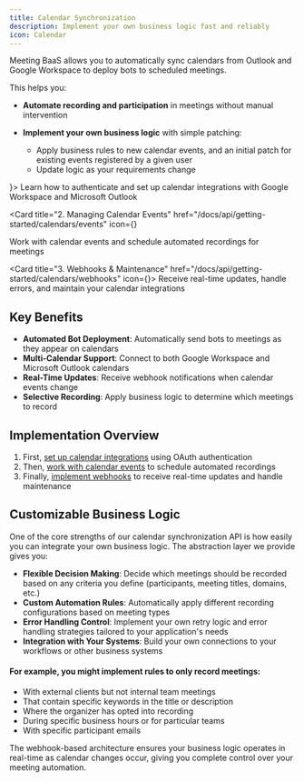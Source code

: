 ```yaml
---
title: Calendar Synchronization
description: Implement your own business logic fast and reliably
icon: Calendar
---
```



Meeting BaaS allows you to automatically sync calendars from Outlook and Google Workspace to deploy bots to scheduled meetings.

This helps you:

- **Automate recording and participation** in meetings without manual intervention

- **Implement your own business logic** with simple patching:
  - Apply business rules to new calendar events, and an initial patch for existing events registered by a given user
  - Update logic as your requirements change

<div className="grid grid-cols-1 gap-4 mt-0 md:grid-cols-2 lg:grid-cols-3">
  <Card title="1. Calendar Sync Setup" href="/docs/api/getting-started/calendars/setup" icon={<ChevronRight className="w-4 h-4" />}>
    Learn how to authenticate and set up calendar integrations with Google Workspace and Microsoft Outlook
  </Card>

<Card
  title="2. Managing Calendar Events"
  href="/docs/api/getting-started/calendars/events"
  icon={<ChevronRight className="w-4 h-4" />}
>
  Work with calendar events and schedule automated recordings for meetings
</Card>

  <Card title="3. Webhooks & Maintenance" href="/docs/api/getting-started/calendars/webhooks" icon={<ChevronRight className="w-4 h-4" />}>
    Receive real-time updates, handle errors, and maintain your calendar integrations
  </Card>
</div>

## Key Benefits

- **Automated Bot Deployment**: Automatically send bots to meetings as they appear on calendars
- **Multi-Calendar Support**: Connect to both Google Workspace and Microsoft Outlook calendars
- **Real-Time Updates**: Receive webhook notifications when calendar events change
- **Selective Recording**: Apply business logic to determine which meetings to record

## Implementation Overview

1. First, [set up calendar integrations](/docs/api/getting-started/calendars/setup) using OAuth authentication
2. Then, [work with calendar events](/docs/api/getting-started/calendars/events) to schedule automated recordings
3. Finally, [implement webhooks](/docs/api/getting-started/calendars/webhooks) to receive real-time updates and handle maintenance

## Customizable Business Logic

One of the core strengths of our calendar synchronization API is how easily you can integrate your own business logic. The abstraction layer we provide gives you:

- **Flexible Decision Making**: Decide which meetings should be recorded based on any criteria you define (participants, meeting titles, domains, etc.)
- **Custom Automation Rules**: Automatically apply different recording configurations based on meeting types
- **Error Handling Control**: Implement your own retry logic and error handling strategies tailored to your application's needs
- **Integration with Your Systems**: Build your own connections to your workflows or other business systems

#### For example, you might implement rules to only record meetings:

- With external clients but not internal team meetings
- That contain specific keywords in the title or description
- Where the organizer has opted into recording
- During specific business hours or for particular teams
- With specific participant emails

The webhook-based architecture ensures your business logic operates in real-time as calendar changes occur, giving you complete control over your meeting automation.
